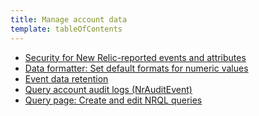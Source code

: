 ```yaml
---
title: Manage account data
template: tableOfContents
---
```


* [Security for New Relic-reported events and attributes](/docs/insights/use-insights-ui/manage-account-data/customized-security-settings-insights)
* [Data formatter: Set default formats for numeric values](/docs/insights/use-insights-ui/manage-account-data/data-formatter-set-default-formats-numeric-values)
* [Event data retention](/docs/insights/use-insights-ui/manage-account-data/event-data-retention)
* [Query account audit logs (NrAuditEvent)](/docs/insights/use-insights-ui/manage-account-data/query-account-audit-logs-nrauditevent)
* [Query page: Create and edit NRQL queries](/docs/insights/use-insights-ui/manage-account-data/query-page-create-edit-nrql-queries)
